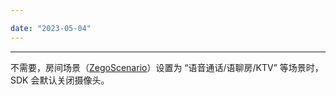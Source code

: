 ```yaml
---

date: "2023-05-04"
---
```


<Title>调用 createEngine 接口创建引擎时，如果将房间场景设置为 “语音通话/语聊房/KTV” 等场景时，还需要主动调用 “enableCamera” 接口关闭摄像头吗？</Title>



- - -

不需要，房间场景（[ZegoScenario](https://doc-zh.zego.im/article/api?doc=Express_Video_SDK_API~java_android~enum~ZegoScenario)）设置为 “语音通话/语聊房/KTV” 等场景时，SDK 会默认关闭摄像头。